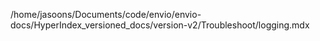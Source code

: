 /home/jasoons/Documents/code/envio/envio-docs/HyperIndex_versioned_docs/version-v2/Troubleshoot/logging.mdx